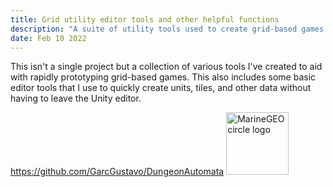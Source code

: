 ---
title: Grid utility editor tools and other helpful functions
description: "A suite of utility tools used to create grid-based games."
date: Feb 10 2022
---

This isn't a single project but a collection of various tools I've created to aid with rapidly prototyping grid-based games. 
This also includes some basic editor tools that I use to quickly create units, tiles, and other data without having to leave the Unity editor.

https://github.com/GarcGustavo/DungeonAutomata
<img src="/images/doodle1.png" alt="MarineGEO circle logo" style="height: 100px; width:100px;"/>